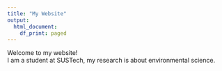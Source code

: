 ```yaml
---
title: "My Website"
output:
  html_document:
    df_print: paged
---
```


Welcome to my website!  
I am a student at SUSTech, my research is about environmental science.
